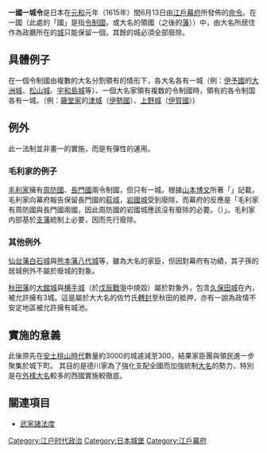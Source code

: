 {{Unreferenced|time=2020-12-21T11:53:19+00:00}}
{{japanese|japanese=一国一城令|kana=いっこくいちじょうれい|romaji=ikkoku ichijyō rei|舊寫=一國一城令}}
'''一國一城令'''是日本在[[元和_(後水尾天皇)|元和]]元年（1615年）閏6月13日由[[江戶幕府|江戶幕府]]所發佈的[[命令|命令]]。在一國（此處的「國」是指[[令制國|令制國]]，或大名的領國（之後的[[藩_(日本)|藩]]））中，由大名所居住作為政廳所在的[[城_(日本)|城]]只能保留一個，其餘的城必須全部廢除。

== 具體例子 ==
在一個令制國由複數的大名分割領有的情形下，各大名各有一城（例：[[伊予國|伊予國]]的[[大洲城|大洲城]]、[[松山城_(伊予國)|松山城]]、[[宇和島城|宇和島城]]等）、一個大名家領有複数的令制國時，領有的各令制国各有一城。（例：[[津藩|藤堂家]]的[[津城|津城]]（[[伊勢國|伊勢國]]）、[[上野城|上野城]]（[[伊賀國|伊賀國]]）)

== 例外 ==
此一法制並非畫一的實施，而是有彈性的運用。
=== 毛利家的例子 ===
[[毛利家|毛利家]]擁有[[周防國|周防國]]、[[長門國|長門國]]兩令制國，但只有一城。根據[[山本博文|山本博文]]所著「{{lang|ja|江戸お留守居役の日記}}」記載，毛利家向幕府報告保留長門國的[[萩城|萩城]]，[[岩國城|岩國城]]受到廢除，而幕府的反應是「毛利家有周防國與長門國兩國，因此周防國的岩國城應該沒有廢除的必要。（{{lang|ja|毛利家は周防国、長門国の二国だから周防国の岩国城まで破却する必要はなかった筈}}）」。毛利家内部基於[[支藩|支藩]]統制上必要，因而先行廢除。

=== 其他例外 ===
[[仙台藩|仙台藩]][[白石城|白石城]]與[[熊本藩|熊本藩]][[八代城|八代城]]等，雖為大名的家臣，但因對幕府有功績，其子孫的居城例外不屬於廢城的對象。

[[秋田藩|秋田藩]]的[[大館城|大館城]]與[[横手城|横手城]]（於[[戊辰戰爭|戊辰戰爭]]中燒毀）屬於對象外，包含[[久保田城|久保田城]]在內，被允許擁有3城。這是屬於大大名的佐竹氏[[轉封|轉封]]至秋田的抵押，亦有一說為政情不安定地區被允許擁有城池。

== 實施的意義 ==
此後原先在[[安土桃山時代|安土桃山時代]]數量約3000的城遽減至300，結果家臣團與領民進一步聚集於城下町。
其目的是德川家為了強化支配全國而加強統制[[大名_(稱謂)|大名]]的勢力，特別是在[[外樣大名|外樣大名]]較多的西國實施較徹底。

== 關連項目 ==
* [[武家諸法度|武家諸法度]]

[[Category:江户时代政治|Category:江户时代政治]]
[[Category:日本城堡|Category:日本城堡]]
[[Category:江戶幕府|Category:江戶幕府]]